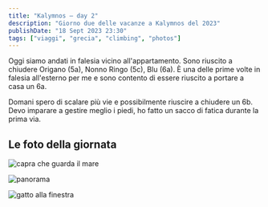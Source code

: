 ```yaml
---
title: "Kalymnos — day 2"
description: "Giorno due delle vacanze a Kalymnos del 2023"
publishDate: "18 Sept 2023 23:30"
tags: ["viaggi", "grecia", "climbing", "photos"]
---
```


Oggi siamo andati in falesia vicino all'appartamento.
Sono riuscito a chiudere Origano (5a), Nonno Ringo (5c), Blu (6a).
È una delle prime volte in falesia all'esterno per me e sono contento di essere riuscito a portare a casa un 6a.

Domani spero di scalare più vie e possibilmente riuscire a chiudere un 6b. Devo imparare a gestire meglio i piedi, ho fatto un sacco di fatica durante la prima via.

## Le foto della giornata

![capra che guarda il mare](./capra-mare.jpeg)

![panorama](./panorama.jpeg)

![gatto alla finestra](./gatto-finestra.jpeg)